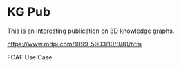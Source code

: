 # KG Pub 

This is an interesting publication on 3D knowledge graphs.

[https://www.mdpi.com/1999-5903/10/8/81/htm](https://www.mdpi.com/1999-5903/10/8/81/htm)

FOAF Use Case.

